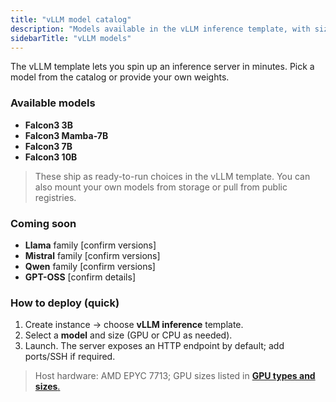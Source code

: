 ```yaml
---
title: "vLLM model catalog"
description: "Models available in the vLLM inference template, with sizes and what’s coming next."
sidebarTitle: "vLLM models"
---
```


The vLLM template lets you spin up an inference server in minutes. Pick a model from the catalog or provide your own weights.

### Available models

- **Falcon3 3B**
- **Falcon3 Mamba-7B**
- **Falcon3 7B**
- **Falcon3 10B**

> These ship as ready-to-run choices in the vLLM template. You can also mount your own models from storage or pull from public registries.

### Coming soon

- **Llama** family [confirm versions]
- **Mistral** family [confirm versions]
- **Qwen** family [confirm versions]
- **GPT-OSS** [confirm details]

### How to deploy (quick)

1. Create instance → choose **vLLM inference** template.
2. Select a **model** and size (GPU or CPU as needed).
3. Launch. The server exposes an HTTP endpoint by default; add ports/SSH if required.

> Host hardware: AMD EPYC 7713; GPU sizes listed in [**GPU types and sizes**.](/articles/reference/gpu-types)